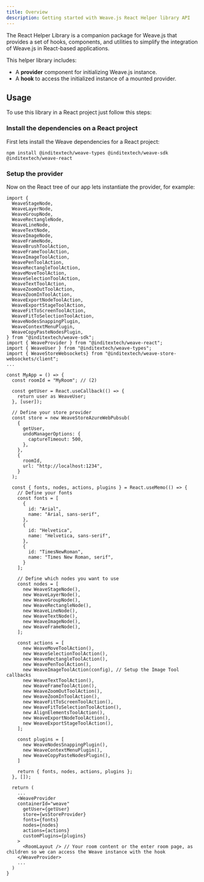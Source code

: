 ```yaml
---
title: Overview
description: Getting started with Weave.js React Helper library API
---
```


The React Helper Library is a companion package for Weave.js that provides a set of hooks,
components, and utilities to simplify the integration of Weave.js in React-based applications.

This helper library includes:

- A **provider** component for initializing Weave.js instance.
- A **hook** to access the initialized instance of a mounted provider.

## Usage

To use this library in a React project just follow this steps:

<div className="fd-steps">

<div className="[&_h3]:fd-step">
 
### Install the dependencies on a React project

First lets install the Weave dependencies for a React project:

```shell
npm install @inditextech/weave-types @inditextech/weave-sdk @inditextech/weave-react
```

</div>

<div className="[&_h3]:fd-step">
 
### Setup the provider

Now on the React tree of our app lets instantiate the provider, for example:

```tsx
import {
  WeaveStageNode,
  WeaveLayerNode,
  WeaveGroupNode,
  WeaveRectangleNode,
  WeaveLineNode,
  WeaveTextNode,
  WeaveImageNode,
  WeaveFrameNode,
  WeaveBrushToolAction,
  WeaveFrameToolAction,
  WeaveImageToolAction,
  WeavePenToolAction,
  WeaveRectangleToolAction,
  WeaveMoveToolAction,
  WeaveSelectionToolAction,
  WeaveTextToolAction,
  WeaveZoomOutToolAction,
  WeaveZoomInToolAction,
  WeaveExportNodeToolAction,
  WeaveExportStageToolAction,
  WeaveFitToScreenToolAction,
  WeaveFitToSelectionToolAction,
  WeaveNodesSnappingPlugin,
  WeaveContextMenuPlugin,
  WeaveCopyPasteNodesPlugin,
} from "@inditextech/weave-sdk";
import { WeaveProvider } from "@inditextech/weave-react";
import { WeaveUser } from "@inditextech/weave-types";
import { WeaveStoreWebsockets} from "@inditextech/weave-store-websockets/client";
...

const MyApp = () => {
  const roomId = "MyRoom"; // (2)

  const getUser = React.useCallback(() => {
    return user as WeaveUser;
  }, [user]);

  // Define your store provider
  const store = new WeaveStoreAzureWebPubsub(
    {
      getUser,
      undoManagerOptions: {
        captureTimeout: 500,
      },
    },
    {
      roomId,
      url: "http://localhost:1234",
    }
  );

  const { fonts, nodes, actions, plugins } = React.useMemo(() => {
    // Define your fonts
    const fonts = [
      {
        id: "Arial",
        name: "Arial, sans-serif",
      },
      {
        id: "Helvetica",
        name: "Helvetica, sans-serif",
      },
      {
        id: "TimesNewRoman",
        name: "Times New Roman, serif",
      }
    ];

    // Define which nodes you want to use
    const nodes = [
      new WeaveStageNode(),
      new WeaveLayerNode(),
      new WeaveGroupNode(),
      new WeaveRectangleNode(),
      new WeaveLineNode(),
      new WeaveTextNode(),
      new WeaveImageNode(),
      new WeaveFrameNode(),
    ];

    const actions = [
      new WeaveMoveToolAction(),
      new WeaveSelectionToolAction(),
      new WeaveRectangleToolAction(),
      new WeavePenToolAction(),
      new WeaveImageToolAction(config), // Setup the Image Tool callbacks
      new WeaveTextToolAction(),
      new WeaveFrameToolAction(),
      new WeaveZoomOutToolAction(),
      new WeaveZoomInToolAction(),
      new WeaveFitToScreenToolAction(),
      new WeaveFitToSelectionToolAction(),
      new AlignElementsToolAction(),
      new WeaveExportNodeToolAction(),
      new WeaveExportStageToolAction(),
    ];

    const plugins = [
      new WeaveNodesSnappingPlugin(),
      new WeaveContextMenuPlugin(),
      new WeaveCopyPasteNodesPlugin(),
    ]

    return { fonts, nodes, actions, plugins };
  }, []);

  return (
    ...
    <WeaveProvider
    containerId="weave"
      getUser={getUser}
      store={wsStoreProvider}
      fonts={fonts}
      nodes={nodes}
      actions={actions}
      customPlugins={plugins}
    >
      <RoomLayout /> // Your room content or the enter room page, as children so we can access the Weave instance with the hook
    </WeaveProvider>
    ...
  )
}
```

</div>

</div>
